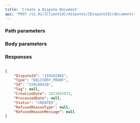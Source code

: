 ```yaml
---
title: 'Create a Dispute Document'  
api: 'POST /v2.01/{ClientId}/disputes/{DisputeId}/documents'  
---
```




### Path parameters  

<DisputeId />  

### Body parameters  

<Type4 />  

<Tag3 />  

### Responses  

<AccordionGroup><Accordion title="200">  

<DisputeIdResponse />  

<Type4Response />  

<IdResponse />  

<Tag2Response />  

<CreationDateResponse />  

<ProcessedDateResponse />  

<Status6Response />  

<RefusedReasonTypeResponse />  

<RefusedReasonMessageResponse /></Accordion></AccordionGroup>  

<ResponseExample>  

```json 200  

{
    "DisputeId": "159102965",
    "Type": "DELIVERY_PROOF",
    "Id": "159188418",
    "Tag": null,
    "CreationDate": 1672655973,
    "ProcessedDate": null,
    "Status": "CREATED",
    "RefusedReasonType": null,
    "RefusedReasonMessage": null
}  
 ```  

</ResponseExample>  

<RequestExample>  
  <RestCreateDisputeDocument />
  <PhpCreateDisputeDocument />
  <NodeCreateDisputeDocument />
  <JavaCreateDisputeDocument />
  <RubyCreateDisputeDocument />
  <NetCreateDisputeDocument />
</RequestExample>